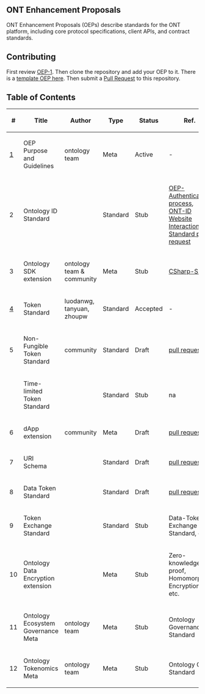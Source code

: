 ==ONT Enhancement Proposals==

ONT Enhancement Proposals (OEPs) describe standards for the ONT platform, including core protocol specifications, client APIs, and contract standards.

==Contributing==

First review [[OEP-1.mediawiki|OEP-1]]. Then clone the repository and add your OEP to it. There is a [[OEP-X.mediawiki|template OEP here]]. Then submit a [https://github.com/ontio/OEPs/pulls Pull Request] to this repository.

==Table of Contents==

{| class="wikitable sortable" style="width: auto; text-align: center; font-size: smaller; table-layout: fixed;"
!<nowiki>#</nowiki>
!Title
!Author
!Type
!Status
!Ref.
|-
| [[OEPS/OEP-1.mediawiki|1]]
| OEP Purpose and Guidelines
| ontology team
| Meta
| Active
| -
|-
| 2
| Ontology ID Standard
| 
| Standard
| Stub
| [[meta-backup/OEP-Authentication process of user in off-chain communication.mediawiki|OEP-Authentication process]], [https://github.com/ontio/OEPs/pull/9 ONT-ID Website Interaction Standard pull request]
|-
| 3
| Ontology SDK extension
| ontology team & community
| Meta
| Stub
| [[meta-backup/OEP-CSharp-SDK.mediawiki|CSharp-SDK]]
|-
| [[OEPS/OEP-4.mediawiki|4]]
| Token Standard
| luodanwg, tanyuan, zhoupw
| Standard
| Accepted
| -
|-
| 5
| Non-Fungible Token Standard
| community
| Standard
| Draft
| [https://github.com/ontio/OEPs/pull/10 pull request]
|-
| 
| Time-limited Token Standard
| 
| Standard
| Stub
| na
|-
| 6
| dApp extension
| community
| Meta
| Draft
| [https://github.com/ontio/OEPs/pull/8 pull request]
|-
| 7
| URI Schema
| 
| Standard
| Draft
| [https://github.com/ontio/OEPs/pull/19 pull request]
|-
| 8
| Data Token Standard
| 
| Standard
| Draft
| [https://github.com/ontio/OEPs/pull/11 pull request]
|-
| 9
| Token Exchange Standard
| 
| Standard
| Stub
| Data-Token Exchange Standard, etc.
|-
| 10
| Ontology Data Encryption extension
| 
| Meta
| Stub
| Zero-knowledge proof, Homomorphic Encryption, etc.
|-
| 11
| Ontology Ecosystem Governance Meta
| ontology team
| Meta
| Stub
| Ontology Governance Standard
|-
| 12
| Ontology Tokenomics Meta
| ontology team
| Meta
| Stub
| Ontology Gas Standard
|}
